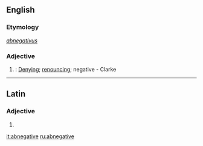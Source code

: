 ==English==

===Etymology===
{{etyl|la|en}} ''[[abnegativus]]''

===Adjective===
{{en-adj}}

# {{context|rare|lang=en}}: [[denying|Denying]]; [[renouncing]]; negative - Clarke

----

==Latin==

===Adjective===
{{la-adj-form|abnegātīve}}

# {{inflection of|abnegativus|abnegātīvus|voc|m|s|lang=la}}

[[it:abnegative]]
[[ru:abnegative]]